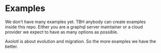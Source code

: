 # Examples

We don't have many examples yet. TBH anybody can create examples inside this
repo. Either you are a graphql server maintainer or a cloud provider we expect
to have as many options as possible.

Axolotl is about evolution and migration. So the more examples we have the better.